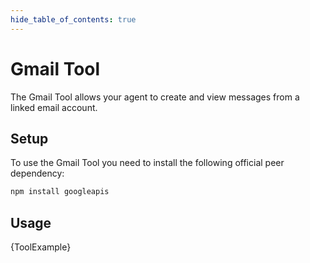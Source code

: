 ```yaml
---
hide_table_of_contents: true
---
```



# Gmail Tool

The Gmail Tool allows your agent to create and view messages from a linked email account.

## Setup

To use the Gmail Tool you need to install the following official peer dependency:

```bash npm2yarn
npm install googleapis
```

## Usage


<CodeBlock language="typescript">{ToolExample}</CodeBlock>

